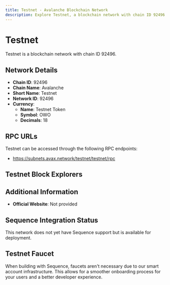 ```yaml
--- 
title: Testnet - Avalanche Blockchain Network
description: Explore Testnet, a blockchain network with chain ID 92496. Learn about its native currency, Testnet Token, and how to interact with the network.
---
```


# Testnet

Testnet is a blockchain network with chain ID 92496.

## Network Details

- **Chain ID**: 92496
- **Chain Name**: Avalanche
- **Short Name**: Testnet
- **Network ID**: 92496
- **Currency**: 
  - **Name**: Testnet Token
  - **Symbol**: OWO
  - **Decimals**: 18

## RPC URLs

Testnet can be accessed through the following RPC endpoints:

- https://subnets.avax.network/testnet/testnet/rpc

## Testnet Block Explorers



## Additional Information

- **Official Website**: Not provided

## Sequence Integration Status

This network does not yet have Sequence support but is available for deployment.

## Testnet Faucet

When building with Sequence, faucets aren't necessary due to our smart account infrastructure. This allows for a smoother onboarding process for your users and a better developer experience.
